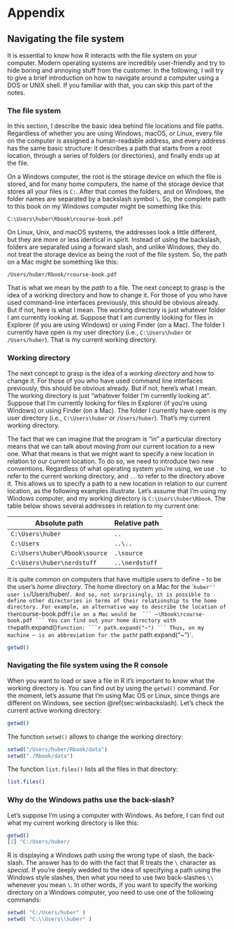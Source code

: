 # Appendix  

## Navigating the file system {#sec:navigation}

It is essential to know how R interacts with the file system on your computer. Modern operating systems are incredibly user-friendly and try to hide boring and annoying stuff from the customer. In the following, I will try to give a brief introduction on how to navigate around a computer using a DOS or UNIX shell. If you familiar with that, you can skip this part of the notes. 

### The file system {#sec:filesystem}

In this section, I describe the basic idea behind file locations and file paths. Regardless of whether you are using Windows, macOS, or Linux, every file on the computer is assigned a human-readable address, and every address has the same basic structure: it describes a path that starts from a root location, through a series of folders (or directories), and finally ends up at the file.

On a Windows computer, the root is the storage device on which the file is stored, and for many home computers, the name of the storage device that stores all your files is `C:`. After that comes the folders, and on Windows, the folder names are separated by a backslash symbol `\`. So, the complete path to this book on my Windows computer might be something like this:
```
C:\Users\huber\Rbook\rcourse-book.pdf
```
On Linux, Unix, and macOS systems, the addresses look a little different, but they are more or less identical in spirit. Instead of using the backslash, folders are separated using a forward slash, and unlike Windows, they do not treat the storage device as being the root of the file system. So, the path on a Mac might be something like this:
```
/Users/huber/Rbook/rcourse-book.pdf
```
That is what we mean by the _path_ to a file. The next concept to grasp is the idea of a working directory and how to change it. For those of you who have used command-line interfaces previously, this should be obvious already. But if not, here is what I mean. The working directory is just whatever folder I am currently looking at. Suppose that I am currently looking for files in Explorer (if you are using Windows) or using Finder (on a Mac). The folder I currently have open is my user directory (i.e., `C:\Users\huber` or `/Users/huber`). That is my current working directory.

### Working directory

The next concept to grasp is the idea of a *working directory* and how to change it. For those of you who have used command line interfaces previously, this should be obvious already. But if not, here's what I mean. The working directory is just "whatever folder I'm currently looking at". Suppose that I'm currently looking for files in Explorer (if you're using Windows) or using Finder (on a Mac). The folder I currently have open is my user directory (i.e., `C:\Users\huber` or `/Users/huber`). That's my current working directory.

The fact that we can imagine that the program is "in" a particular directory means that we can talk about moving *from* our current location *to* a new one. What that means is that we might want to specify a new location in relation to our current location. To do so, we need to introduce two new conventions. Regardless of what operating system you're using, we use `.` to refer to the current working directory, and `..` to refer to the directory above it. This allows us to specify a path to a new location in relation to our current location, as the following examples illustrate. Let's assume that I'm using my Windows computer, and my working directory is `C:\Users\huber\Rbook`. The table below shows several addresses in relation to my current one:

| Absolute path  | Relative path                    |
| --------------|---------------------------------|
| `C:\Users\huber`  | `..`                            |
| `C:\Users`     | `..\..`                         |
| `C:\Users\huber\Rbook\source` | `.\source`           |
| `C:\Users\huber\nerdstuff`   | `..\nerdstuff`       |


It is quite common on computers that have multiple users to define `~` to be the user's _home directory_. The home directory on a Mac for the ``huber'' user is `/Users/huber/`. And so, not surprisingly, it is possible to define other directories in terms of their relationship to the home directory. For example, an alternative way to describe the location of the `rcourse-book.pdf` file on a Mac would be 
```
~\Rbook\rcourse-book.pdf
```
You can find out your home directory with the `path.expand()` function:
```r
path.expand("~")
```
Thus, on my machine ~ is an abbreviation for the path `r path.expand("~")`.


```r
getwd()
```

### Navigating the file system using the R console {#sec:navigationR}

When you want to load or save a file in R it's important to know what the working directory is. You can find out by using the `getwd()` command. For the moment, let's assume that I'm using Mac OS or Linux, since things are different on Windows, see section \@ref(sec:winbackslash). 
Let's check the current active working directory:
```r
getwd()
```
The function `setwd()` allows to change the working directory: 
```r
setwd("/Users/huber/Rbook/data")
setwd("./Rbook/data")
```

The function `list.files()` lists all the files in that directory:
```r
list.files()
```

### Why do the Windows paths use the back-slash? {#sec:winbackslash}

Let's suppose I'm using a computer with Windows. As before, I can find out what my current working directory is like this:
```r
getwd()
[1] "C:/Users/huber/
```
R is displaying a Windows path using the wrong type of slash, the back-slash. The answer has to do with the fact that R treats the `\` character as _special_. If you're deeply wedded to the idea of specifying a path using the Windows style slashes, then what you need to use two back-slashes `\\` whenever you mean `\`. In other words, if you want to specify the working directory on a Windows computer, you need to use one of the following commands:
```r
setwd( "C:/Users/huber" )
setwd( "C:\\Users\\huber" )
```

  